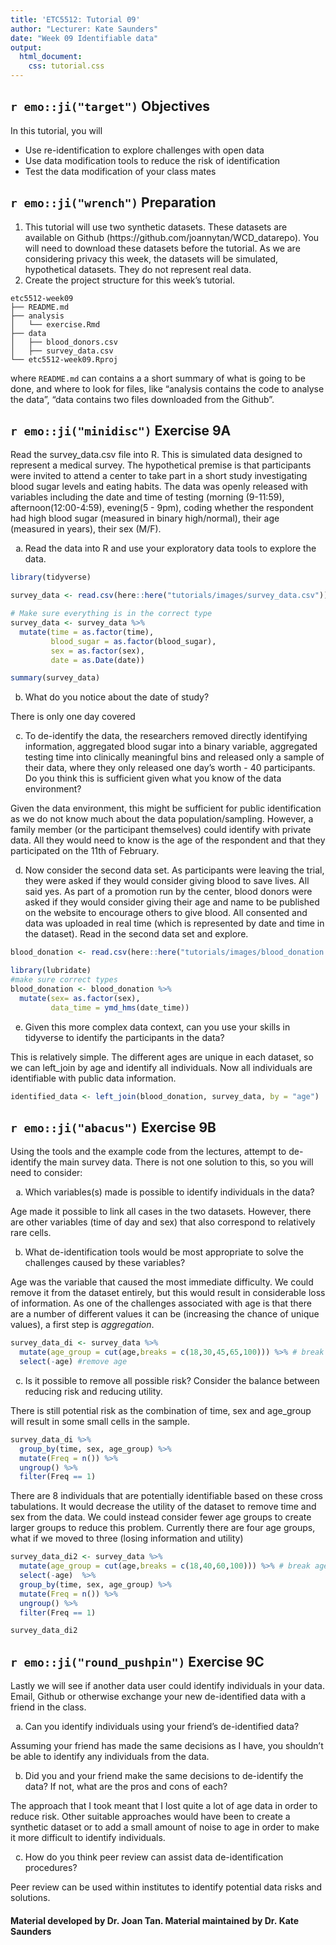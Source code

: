 ```yaml
---
title: 'ETC5512: Tutorial 09'
author: "Lecturer: Kate Saunders"
date: "Week 09 Identifiable data"
output: 
  html_document:
    css: tutorial.css
---
```


## `r emo::ji("target")` Objectives

In this tutorial, you will

- Use re-identification to explore challenges with open data
- Use data modification tools to reduce the risk of identification
- Test the data modification of your class mates 

## `r emo::ji("wrench")` Preparation  

1. This tutorial will use two synthetic datasets. These datasets are available on Github (https://github.com/joannytan/WCD_datarepo). You will need to download these datasets before the tutorial. As we are considering privacy this week, the datasets will be simulated, hypothetical datasets. They do not represent real data. 
2. Create the project structure for this week's tutorial.

```
etc5512-week09
├── README.md
├── analysis
│   └── exercise.Rmd
├── data
│   ├── blood_donors.csv
│   ├── survey_data.csv
└── etc5512-week09.Rproj
```

where `README.md` can contains a a short summary of what is going to be done, and where to look for files, like "analysis contains the code to analyse the data", "data contains two files downloaded from the Github".

## `r emo::ji("minidisc")` Exercise 9A

Read the survey_data.csv file into R. This is simulated data designed to represent a medical survey. The hypothetical premise is that participants were invited to attend a center to take part in a short study investigating blood sugar levels and eating habits. The data was openly released with variables including the date and time of testing (morning (9-11:59), afternoon(12:00-4:59), evening(5 - 9pm), coding whether the respondent had high blood sugar (measured in binary high/normal), their age (measured in years), their sex (M/F). 

a. Read the data into R and use your exploratory data tools to explore the data. 

```r
library(tidyverse)

survey_data <- read.csv(here::here("tutorials/images/survey_data.csv"))
```

```r
# Make sure everything is in the correct type
survey_data <- survey_data %>%
  mutate(time = as.factor(time),
         blood_sugar = as.factor(blood_sugar),
         sex = as.factor(sex),
         date = as.Date(date))
```

```r
summary(survey_data)
```

b. What do you notice about the date of study?

There is only one day covered

c. To de-identify the data, the researchers removed directly identifying information, aggregated blood sugar into a binary variable, aggregated testing time into clinically meaningful bins and released only a sample of their data, where they only released one day's worth - 40 participants. Do you think this is sufficient given what you know of the data environment?

Given the data environment, this might be sufficient for public identification as we do not know much about the data population/sampling. However, a family member (or the participant themselves) could identify with private data. All they would need to know is the age of the respondent and that they participated on the 11th of February. 

d. Now consider the second data set. As participants were leaving the trial, they were asked if they would consider giving blood to save lives. All said yes. As part of a promotion run by the center, blood donors were asked if they would consider giving their age and name to be published on the website to encourage others to give blood. All consented and data was uploaded in real time (which is represented by date and time in the dataset). Read in the second data set and explore. 

```r
blood_donation <- read.csv(here::here("tutorials/images/blood_donation.csv"))
```

```r
library(lubridate)
#make sure correct types
blood_donation <- blood_donation %>%
  mutate(sex= as.factor(sex),
         data_time = ymd_hms(date_time))
```

e. Given this more complex data context, can you use your skills in tidyverse to identify the participants in the data?

This is relatively simple. The different ages are unique in each dataset, so we can left_join by age and identify all individuals. Now all individuals are identifiable with public data information.

```r
identified_data <- left_join(blood_donation, survey_data, by = "age")
```


## `r emo::ji("abacus")` Exercise 9B

Using the tools and the example code from the lectures, attempt to de-identify the main survey data. There is not one solution to this, so you will need to consider:

a. Which variables(s) made is possible to identify individuals in the data?

Age made it possible to link all cases in the two datasets. However, there are other variables (time of day and sex) that also correspond to relatively rare cells. 

b. What de-identification tools would be most appropriate to solve the challenges caused by these variables?

Age was the variable that caused the most immediate difficulty. We could remove it from the dataset entirely, but this would result in considerable loss of information. As one of the challenges associated with age is that there are a number of different values it can be (increasing the chance of unique values), a first step is *aggregation*. 

```r

survey_data_di <- survey_data %>%
  mutate(age_group = cut(age,breaks = c(18,30,45,65,100))) %>% # break age along these lines
  select(-age) #remove age

```

c. Is it possible to remove all possible risk? Consider the balance between reducing risk and reducing utility. 

There is still potential risk as the combination of time, sex and age_group will result in some small cells in the sample.

```r
survey_data_di %>%
  group_by(time, sex, age_group) %>%
  mutate(Freq = n()) %>%
  ungroup() %>%
  filter(Freq == 1)
```
 There are 8 individuals that are potentially identifiable based on these cross tabulations. It would decrease the utility of the dataset to remove time and sex from the data. We could instead consider fewer age groups to create larger groups to reduce this problem. Currently there are four age groups, what if we moved to three (losing information and utility)
 
```r
survey_data_di2 <- survey_data %>%
  mutate(age_group = cut(age,breaks = c(18,40,60,100))) %>% # break age along these lines
  select(-age)  %>%
  group_by(time, sex, age_group) %>%
  mutate(Freq = n()) %>%
  ungroup() %>%
  filter(Freq == 1)

survey_data_di2

```

## `r emo::ji("round_pushpin")` Exercise 9C


Lastly we will see if another data user could identify individuals in your data. Email, Github or otherwise exchange your new de-identified data with a friend in the class. 

a. Can you identify individuals using your friend's de-identified data?

Assuming your friend has made the same decisions as I have, you shouldn't be able to identify any individuals from the data. 

b. Did you and your friend make the same decisions to de-identify the data? If not, what are the pros and cons of each?

The approach that I took meant that I lost quite a lot of age data in order to reduce risk. Other suitable approaches would have been to create a synthetic dataset or to add a small amount of noise to age in order to make it more difficult to identify individuals. 

c. How do you think peer review can assist data de-identification procedures?

Peer review can be used within institutes to identify potential data risks and solutions. 



#### Material developed by Dr. Joan Tan. Material maintained by Dr. Kate Saunders
